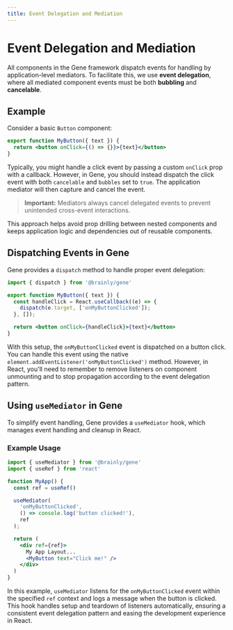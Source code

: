 ```yaml
---
title: Event Delegation and Mediation
---
```



# Event Delegation and Mediation

All components in the Gene framework dispatch events for handling by application-level mediators. To facilitate this, we use **event delegation**, where all mediated component events must be both **bubbling** and **cancelable**. 

## Example

Consider a basic `Button` component:

```jsx
export function MyButton({ text }) {
  return <button onClick={() => {}}>{text}</button>
}
```

Typically, you might handle a click event by passing a custom `onClick` prop with a callback. However, in Gene, you should instead dispatch the click event with both `cancelable` and `bubbles` set to `true`. The application mediator will then capture and cancel the event. 

> **Important:** Mediators always cancel delegated events to prevent unintended cross-event interactions.

This approach helps avoid prop drilling between nested components and keeps application logic and dependencies out of reusable components.

## Dispatching Events in Gene

Gene provides a `dispatch` method to handle proper event delegation:

```jsx
import { dispatch } from '@brainly/gene'

export function MyButton({ text }) {
  const handleClick = React.useCallback((e) => {
    dispatch(e.target, ['onMyButtonClicked']);
  }, []);

  return <button onClick={handleClick}>{text}</button>
}
```

With this setup, the `onMyButtonClicked` event is dispatched on a button click. You can handle this event using the native `element.addEventListener('onMyButtonClicked')` method. However, in React, you'll need to remember to remove listeners on component unmounting and to stop propagation according to the event delegation pattern.

## Using `useMediator` in Gene

To simplify event handling, Gene provides a `useMediator` hook, which manages event handling and cleanup in React.

### Example Usage

```jsx
import { useMediator } from '@brainly/gene'
import { useRef } from 'react'

function MyApp() {
  const ref = useRef()

  useMediator(
    'onMyButtonClicked',
    () => console.log('button clicked!'),
    ref
  );

  return (
    <div ref={ref}>
      My App Layout...
      <MyButton text="Click me!" />
    </div>
  )
}
```

In this example, `useMediator` listens for the `onMyButtonClicked` event within the specified `ref` context and logs a message when the button is clicked. This hook handles setup and teardown of listeners automatically, ensuring a consistent event delegation pattern and easing the development experience in React.
